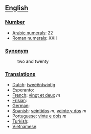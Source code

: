 == [[English]] ==

=== [[Number]] ===

*[[w:Arabic Numerals|Arabic numerals]]: 22
*[[w:Roman numerals|Roman numerals]]: XXII

=== [[Synonym]] ===
:two and twenty

=== [[Translations]] ===

*[[Dutch]]: [[tweeëntwintig]]
*[[Esperanto]]:
*[[French]]: [[vingt et deux]] ''m''
*[[Frisian]]:
*[[German]]:
*[[Spanish]]: [[veintidos]] ''m'', [[veinte y dos]] ''m''
*[[Portuguese]]: [[vinte e dois]] ''m''
*[[Turkish]]:
*[[Vietnamese]]: